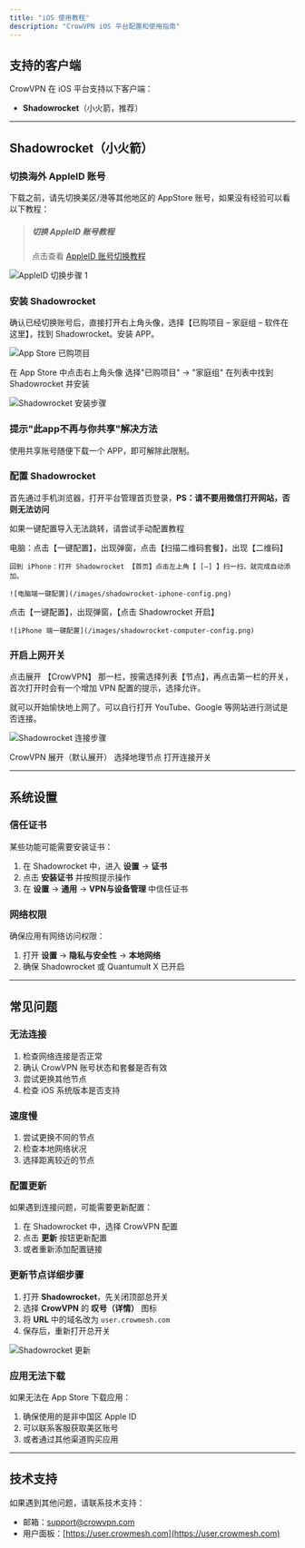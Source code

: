 ```yaml
---
title: "iOS 使用教程"
description: "CrowVPN iOS 平台配置和使用指南"
---
```


## 支持的客户端

CrowVPN 在 iOS 平台支持以下客户端：

- **Shadowrocket**（小火箭，推荐）

---

## Shadowrocket（小火箭）

### 切换海外 AppleID 账号

下载之前，请先切换美区/港等其他地区的 AppStore 账号，如果没有经验可以看以下教程：

> ##### 切换 AppleID 账号教程
> 
> 点击查看 [AppleID 账号切换教程](/platforms/appleid-switch)

![AppleID 切换步骤 1](/images/appleid-switch-1.webp)

### 安装 Shadowrocket

确认已经切换账号后，直接打开右上角头像，选择【已购项目 – 家庭组 – 软件在这里】，找到 Shadowrocket。安装 APP。

![App Store 已购项目](/images/appleid-switch-2.webp)

<Steps>
  <Step title="已购项目">
    在 App Store 中点击右上角头像
  </Step>
  <Step title="家庭组">
    选择"已购项目" → "家庭组"
  </Step>
  <Step title="软件在这里">
    在列表中找到 Shadowrocket 并安装
  </Step>
</Steps>

![Shadowrocket 安装步骤](/images/appleid-switch-3.webp)

### 提示"此app不再与你共享"解决方法

使用共享账号随便下载一个 APP，即可解除此限制。

### 配置 Shadowrocket

首先通过手机浏览器，打开平台管理首页登录，**PS：请不要用微信打开网站，否则无法访问**

如果一键配置导入无法跳转，请尝试手动配置教程

<AccordionGroup>
  <Accordion title="电脑看教程">
    电脑：点击【一键配置】，出现弹窗，点击【扫描二维码套餐】，出现【二维码】
    
    回到 iPhone：打开 Shadowrocket 【首页】点击左上角【 [—] 】扫一扫，就完成自动添加。
    
    ![电脑端一键配置](/images/shadowrocket-iphone-config.png)
  </Accordion>
  
  <Accordion title="iPhone看教程">
    点击【一键配置】，出现弹窗，【点击 Shadowrocket 开启】
    
    ![iPhone 端一键配置](/images/shadowrocket-computer-config.png)
  </Accordion>
</AccordionGroup>

### 开启上网开关

点击展开 【CrowVPN】 那一栏，按需选择列表【节点】，再点击第一栏的开关，首次打开时会有一个增加 VPN 配置的提示，选择允许。

就可以开始愉快地上网了。可以自行打开 YouTube、Google 等网站进行测试是否连接。

![Shadowrocket 连接步骤](/images/shadowrocket-setup-4.webp)

<Steps>
  <Step title="CrowVPN展开">
    CrowVPN 展开（默认展开）
  </Step>
  <Step title="选择地理节点">
    选择地理节点
  </Step>
  <Step title="打开连接开关">
    打开连接开关
  </Step>
</Steps>

---

## 系统设置

### 信任证书

某些功能可能需要安装证书：

1. 在 Shadowrocket 中，进入 **设置** → **证书**
2. 点击 **安装证书** 并按照提示操作
3. 在 **设置** → **通用** → **VPN与设备管理** 中信任证书

### 网络权限

确保应用有网络访问权限：

1. 打开 **设置** → **隐私与安全性** → **本地网络**
2. 确保 Shadowrocket 或 Quantumult X 已开启

---

## 常见问题

### 无法连接

1. 检查网络连接是否正常
2. 确认 CrowVPN 账号状态和套餐是否有效
3. 尝试更换其他节点
4. 检查 iOS 系统版本是否支持

### 速度慢

1. 尝试更换不同的节点
2. 检查本地网络状况
3. 选择距离较近的节点

### 配置更新

如果遇到连接问题，可能需要更新配置：

1. 在 Shadowrocket 中，选择 CrowVPN 配置
2. 点击 **更新** 按钮更新配置
3. 或者重新添加配置链接

### 更新节点详细步骤

1. 打开 **Shadowrocket**，先关闭顶部总开关
2. 选择 **CrowVPN** 的 **叹号（详情）** 图标
3. 将 **URL** 中的域名改为 `user.crowmesh.com`
4. 保存后，重新打开总开关

![Shadowrocket 更新](/images/227f243c-2b71-4fc6-b1f3-ddf0a4b604ca.png)

### 应用无法下载

如果无法在 App Store 下载应用：

1. 确保使用的是非中国区 Apple ID
2. 可以联系客服获取美区账号
3. 或者通过其他渠道购买应用

---

## 技术支持

如果遇到其他问题，请联系技术支持：

- 邮箱：support@crowvpn.com
- 用户面板：[https://user.crowmesh.com](https://user.crowmesh.com)
